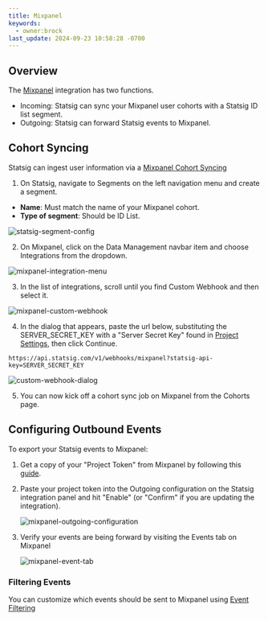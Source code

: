 ```yaml
---
title: Mixpanel
keywords:
  - owner:brock
last_update: 2024-09-23 10:58:28 -0700
---
```


## Overview

The [Mixpanel](https://mixpanel.com/) integration has two functions.

- Incoming: Statsig can sync your Mixpanel user cohorts with a Statsig ID list segment.
- Outgoing: Statsig can forward Statsig events to Mixpanel.

## Cohort Syncing

Statsig can ingest user information via a [Mixpanel Cohort Syncing](https://developer.mixpanel.com/docs/cohort-webhooks)

1. On Statsig, navigate to Segments on the left navigation menu and create a segment.

- **Name**: Must match the name of your Mixpanel cohort.
- **Type of segment**: Should be ID List.

![statsig-segment-config](https://user-images.githubusercontent.com/95646168/195177166-07b0f568-836c-4ae8-ba93-e4f1da64bd39.png)

2. On Mixpanel, click on the Data Management navbar item and choose Integrations from
   the dropdown.

![mixpanel-integration-menu](https://user-images.githubusercontent.com/95646168/195173611-170f02df-543f-4198-8589-7db313f4dd9f.png)

3. In the list of integrations, scroll until you find Custom Webhook and then
   select it.

![mixpanel-custom-webhook](https://user-images.githubusercontent.com/95646168/195173845-73ac1d5b-94b4-4daf-bf36-102eabd5d1fe.png)

4. In the dialog that appears, paste the url below, substituting the
   SERVER_SECRET_KEY with a "Server Secret Key" found in [Project Settings](https://console.statsig.com/api_keys), then click Continue.

```
https://api.statsig.com/v1/webhooks/mixpanel?statsig-api-key=SERVER_SECRET_KEY
```

![custom-webhook-dialog](https://user-images.githubusercontent.com/95646168/195174446-d3e8078c-ebaf-4ed4-bb5b-f8195694bade.png)

5. You can now kick off a cohort sync job on Mixpanel from the Cohorts page.

## Configuring Outbound Events

To export your Statsig events to Mixpanel:

1. Get a copy of your "Project Token" from Mixpanel by following this [guide](https://help.mixpanel.com/hc/en-us/articles/115004502806-Find-Project-Token-).

2. Paste your project token into the Outgoing configuration on the Statsig integration panel and hit "Enable" (or "Confirm" if you are updating the integration).

   ![mixpanel-outgoing-configuration](https://user-images.githubusercontent.com/95646168/195172632-e14fe03f-377f-435f-92ca-60fe20da4746.png)

3. Verify your events are being forward by visiting the Events tab on Mixpanel

   ![mixpanel-event-tab](https://user-images.githubusercontent.com/95646168/195172678-8ff14bfe-6400-4660-b1dd-fef1780ddcd5.png)

### Filtering Events

You can customize which events should be sent to Mixpanel using [Event Filtering](/integrations/event_filtering#outgoing-event-filtering)
